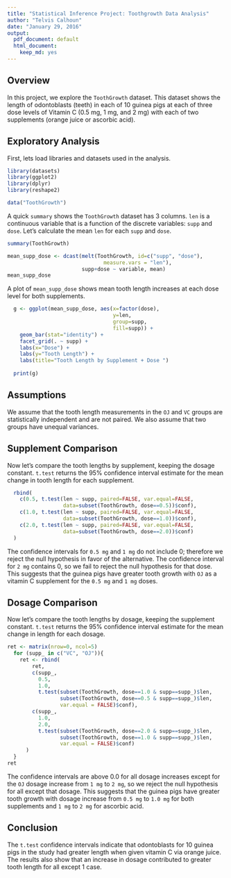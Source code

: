 ```yaml
---
title: "Statistical Inference Project: Toothgrowth Data Analysis"
author: "Telvis Calhoun"
date: "January 29, 2016"
output:
  pdf_document: default
  html_document:
    keep_md: yes
---
```


## Overview

In this project, we explore the `ToothGrowth` dataset. This dataset shows the length of odontoblasts (teeth) in each of 10 guinea pigs at each of three dose levels of Vitamin C (0.5 mg, 1 mg, and 2 mg) with each of two supplements (orange juice or ascorbic acid).

## Exploratory Analysis

First, lets load libraries and datasets used in the analysis.

```r
library(datasets)
library(ggplot2)
library(dplyr)
library(reshape2)

data("ToothGrowth")
```

A quick `summary` shows the `ToothGrowth` dataset has 3 columns. `len` is a continuous variable that is a function of the discrete variables: `supp` and `dose`. Let's calculate the mean `len` for each `supp` and `dose`.

```r
summary(ToothGrowth)

mean_supp_dose <- dcast(melt(ToothGrowth, id=c("supp", "dose"), 
                               measure.vars = "len"), 
                        supp+dose ~ variable, mean)
mean_supp_dose
```

A plot of `mean_supp_dose` shows mean tooth length increases at each dose level for both supplements.

```r

  
  g <- ggplot(mean_supp_dose, aes(x=factor(dose), 
                                  y=len, 
                                  group=supp, 
                                  fill=supp)) + 
    geom_bar(stat="identity") + 
    facet_grid(. ~ supp) + 
    labs(x="Dose") +
    labs(y="Tooth Length") +
    labs(title="Tooth Length by Supplement + Dose ")
    
  print(g)
```

## Assumptions
We assume that the tooth length measurements in the `OJ` and `VC` groups are statistically independent and are not paired. We also assume that two groups have unequal variances.

## Supplement Comparison

Now let's compare the tooth lengths by supplement, keeping the dosage constant. `t.test` returns the 95% confidence interval estimate for the mean change in tooth length for each supplement.

```r
  rbind(
    c(0.5, t.test(len ~ supp, paired=FALSE, var.equal=FALSE, 
                  data=subset(ToothGrowth, dose==0.5))$conf),
    c(1.0, t.test(len ~ supp, paired=FALSE, var.equal=FALSE, 
                  data=subset(ToothGrowth, dose==1.0))$conf),
    c(2.0, t.test(len ~ supp, paired=FALSE, var.equal=FALSE, 
                  data=subset(ToothGrowth, dose==2.0))$conf)
  )
```


The confidence intervals for `0.5 mg` and `1 mg` do not include 0; therefore we reject the null hypothesis in favor of the alternative. The confidence interval for `2 mg` contains 0, so we fail to reject the null hypothesis for that dose. This suggests that the guinea pigs have greater tooth growth with `OJ` as a vitamin C supplement for the `0.5 mg` and `1 mg` doses.

## Dosage Comparison

Now let's compare the tooth lengths by dosage, keeping the supplement constant. `t.test` returns the 95% confidence interval estimate for the mean change in length for each dosage.

``` r
ret <- matrix(nrow=0, ncol=5)
  for (supp_ in c("VC", "OJ")){
    ret <- rbind(
        ret,
        c(supp_,
          0.5,
          1.0,
          t.test(subset(ToothGrowth, dose==1.0 & supp==supp_)$len, 
                 subset(ToothGrowth, dose==0.5 & supp==supp_)$len, 
                 var.equal = FALSE)$conf),
        c(supp_,
          1.0,
          2.0,
          t.test(subset(ToothGrowth, dose==2.0 & supp==supp_)$len, 
                 subset(ToothGrowth, dose==1.0 & supp==supp_)$len, 
                 var.equal = FALSE)$conf)
      )
  }
ret  
```  

The confidence intervals are above 0.0 for all dosage increases except for the `OJ` dosage increase from `1 mg` to `2 mg`, so we reject the null hypothesis for all except that dosage. This suggests that the guinea pigs have greater tooth growth with dosage increase from `0.5 mg` to `1.0 mg` for both supplements and `1 mg` to `2 mg` for ascorbic acid.

## Conclusion

The `t.test` confidence intervals indicate that odontoblasts for 10 guinea pigs in the study had greater length when given vitamin C via orange juice. The results also show that an increase in dosage contributed to greater tooth length for all except 1 case.

 
